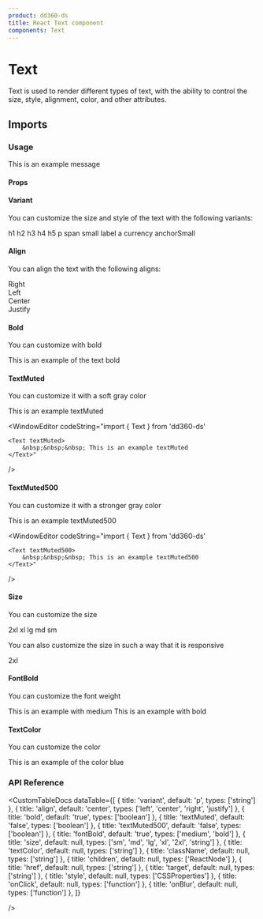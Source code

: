 ```yaml
---
product: dd360-ds
title: React Text component
components: Text
---
```


# <span name="floating-nav">Text</span>

Text is used to render different types of text, with the ability to control the size, style, alignment, color, and other attributes.

## <span name="floating-nav">Imports</span>

<WindowEditor codeString="import { Text } from 'dd360-ds'" />
<WindowEditor codeString="import Text from 'dd360-ds/Text'" />

### <span name="floating-nav">Usage</span>

<ContainerComponentDoc className="gap-y-2">
    <Text>This is an example message</Text>
</ContainerComponentDoc>

<WindowEditor
    codeString="import { Text } from 'dd360-ds'
    <Text >This is an example message</Text>"
/>

#### <span name="floating-nav">Props</span>

#### <span name="floating-nav">Variant</span>

You can customize the size and style of the text with the following variants:

<ContainerComponentDoc className="flex items-center gap-x-6">
    <Text variant="h1">h1</Text>
    <Text variant="h2">h2</Text>
    <Text variant="h3">h3</Text>
    <Text variant="h4">h4</Text>
    <Text variant="h5">h5</Text>
    <Text variant="p">p</Text>
    <Text variant="span">span</Text>
    <Text variant="small">small</Text>
    <Text variant="label">label</Text>
    <Text variant="a">a</Text>
    <Text variant="currency">currency</Text>
    <Text variant="anchorSmall">anchorSmall</Text>
</ContainerComponentDoc>

<WindowEditor
    codeString="import { Text } from 'dd360-ds'
    <Text variant='h1'>h1</Text>
    <Text variant='h2'>h2</Text>
    <Text variant='h3'>h3</Text>
    <Text variant='h4'>h4</Text>
    <Text variant='h5'>h5</Text>
    <Text variant='p'>p</Text>
    <Text variant='span'>span</Text>
    <Text variant='small'>small</Text>
    <Text variant='label'>label</Text>
    <Text variant='a'>a</Text>
    <Text variant='currency'>currency</Text>
    <Text variant='anchorSmall'>anchorSmall</Text>"
/>

#### <span name="floating-nav">Align</span>

You can align the text with the following aligns:

<ContainerComponentDoc className="flex gap-x-6">
    <div className="bg-white h-10 w-32 rounded-lg pr-4">
        <Text className="w-full" align="right">
            Right
        </Text>
    </div>
    <div className="bg-white h-10 w-32 rounded-lg pl-4">
        <Text className="w-full" align="left">
            Left
        </Text>
    </div>
    <div className="bg-white h-10 w-32 rounded-lg">
        <Text className="w-full" align="center">
            Center
        </Text>
    </div>
    <div className="bg-white h-10 w-32 rounded-lg pl-4">
        <Text className="w-full" align="justify">
            Justify
        </Text>
    </div>
</ContainerComponentDoc>

<WindowEditor
    codeString="import { Text } from 'dd360-ds'
     <Text align='right'  >
        &nbsp;&nbsp;&nbsp; Right
    </Text>
      <Text align='left'  >
        &nbsp;&nbsp;&nbsp; Left
    </Text>
     <Text align='center' >
        &nbsp;&nbsp;&nbsp; Center
    </Text>
      <Text align='justify' >
        &nbsp;&nbsp;&nbsp; Justify
    </Text>"
/>

#### <span name="floating-nav">Bold</span>

You can customize with bold

<ContainerComponentDoc className="flex gap-x-6">
    <Text bold>This is an example of the text bold</Text>
</ContainerComponentDoc>

<WindowEditor
    codeString="import { Text } from 'dd360-ds'
    <Text bold>
        &nbsp;&nbsp;&nbsp; This is an example of the text bold
    </Text>"
/>

#### <span name="floating-nav">TextMuted</span>

You can customize it with a soft gray color

<ContainerComponentDoc className="flex gap-x-6">
    <Text textMuted>This is an example textMuted</Text>
</ContainerComponentDoc>

<WindowEditor
    codeString="import { Text } from 'dd360-ds'

    <Text textMuted>
        &nbsp;&nbsp;&nbsp; This is an example textMuted
    </Text>"

/>

#### <span name="floating-nav">TextMuted500</span>

You can customize it with a stronger gray color

<ContainerComponentDoc className="flex gap-x-6">
    <Text textMuted500>This is an example textMuted500</Text>
</ContainerComponentDoc>

<WindowEditor
    codeString="import { Text } from 'dd360-ds'

    <Text textMuted500>
        &nbsp;&nbsp;&nbsp; This is an example textMuted500
    </Text>"

/>

#### <span name="floating-nav">Size</span>

You can customize the size

<ContainerComponentDoc className="flex gap-x-6 items-center">
    <Text size="2xl">2xl</Text>
    <Text size="xl">xl</Text>
    <Text size="lg">lg</Text>
    <Text size="md">md</Text>
    <Text size="sm">sm</Text>
</ContainerComponentDoc>

<WindowEditor
    codeString='import { Text } from "dd360-ds"
<Text size="2xl">2xl</Text>
<Text size="xl">xl</Text>
<Text size="lg">lg</Text>
<Text size="md">md</Text>
<Text size="sm">sm</Text>'
/>

You can also customize the size in such a way that it is responsive

<ContainerComponentDoc className="flex gap-x-6 items-center">
    <Text size={{ sm: 'p', lg: '2xl' }}>2xl</Text>
</ContainerComponentDoc>

<WindowEditor
    codeString='import { Text } from "dd360-ds"
<Text size={{ sm: "p", lg: "2xl" }}>2xl</Text>'
/>

#### <span name="floating-nav">FontBold</span>

You can customize the font weight

<ContainerComponentDoc className="flex gap-x-6 items-center">
    <Text fontBold="medium">This is an example with medium</Text>
    <Text fontBold="bold">This is an example with bold</Text>
</ContainerComponentDoc>

<WindowEditor
    codeString='import { Text } from "dd360-ds"
<Text fontBold="medium">This is an example with medium</Text>
<Text fontBold="bold">This is an example with bold </Text>'
/>

#### <span name="floating-nav">TextColor</span>

You can customize the color

<ContainerComponentDoc className="flex gap-x-6 items-center">
    <Text textColor="text-blue-600">This is an example of the color blue</Text>
</ContainerComponentDoc>

<WindowEditor
    codeString='import { Text } from "dd360-ds"
<Text textColor="text-blue-600">This is an example of the color blue</Text>'
/>

### <span name="floating-nav">API Reference</span>

<CustomTableDocs
    dataTable={[
        { title: 'variant', default: 'p', types: ['string'] },
        { title: 'align', default: 'center', types: ['left', 'center', 'right', 'justify'] },
        { title: 'bold', default: 'true', types: ['boolean'] },
        { title: 'textMuted', default: 'false', types: ['boolean'] },
        { title: 'textMuted500', default: 'false', types: ['boolean'] },
        { title: 'fontBold', default: 'true', types: ['medium', 'bold'] },
        { title: 'size', default: null, types: ['sm', 'md', 'lg', 'xl', '2xl', 'string'] },
        { title: 'textColor', default: null, types: ['string'] },
        { title: 'className', default: null, types: ['string'] },
        { title: 'children', default: null, types: ['ReactNode'] },
        { title: 'href', default: null, types: ['string'] },
        { title: 'target', default: null, types: ['string'] },
        { title: 'style', default: null, types: ['CSSProperties'] },
        { title: 'onClick', default: null, types: ['function'] },
        { title: 'onBlur', default: null, types: ['function'] },
    ]}

/>
